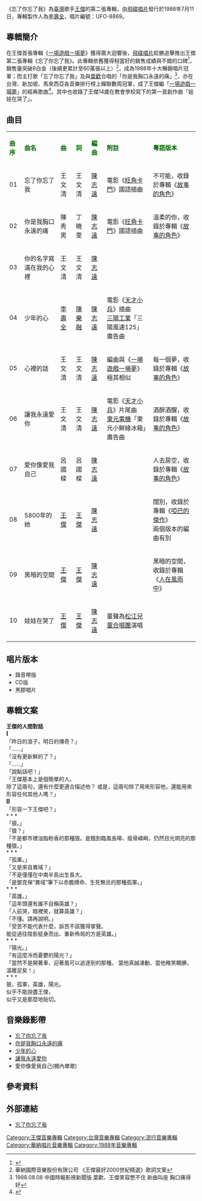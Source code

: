 {{Infobox album <!-- See Wikipedia:WikiProject_Albums -->
| name       = 忘了你忘了我
| type       = [[專輯|專輯]]
| artist     = [[王傑_(歌手)|王傑]]
| cover      = Dave_wangCD_02.jpg
<!-- 未知參數 | background = orange -->
| released   = 1988年7月11日
| recorded   = 1988年3月-6月
| genre      = [[國語流行音樂|國語流行音樂]]
| label      = [[飛碟唱片|飛碟唱片]]
<!-- 未知參數 | number     = UFO-8869 -->
| producer   = [[李壽全|李壽全]]
| prev_title = [[一場遊戲一場夢|一場遊戲一場夢]]
| prev_year  = 1987 <!-- 12月19日 -->
| next_title = [[是否我真的一無所有|是否我真的一無所有]]
| next_year  = 1989 <!-- 1月18日 -->
}}
《忘了你忘了我》為[[臺灣|臺灣]]歌手[[王傑_(歌手)|王傑]]的第二張專輯，由[[飛碟唱片|飛碟唱片]]發行於1988年7月11日，專輯製作人為[[李壽全|李壽全]]，唱片編號：UFO-8869。

==專輯簡介==
在王傑首張專輯《[[一場遊戲一場夢|一場遊戲一場夢]]》獲得廣大迴響後，[[飛碟唱片|飛碟唱片]]趁勝追擊推出王傑第二張專輯《忘了你忘了我》。此專輯依舊獲得相當好的銷售成績與不錯的口碑<ref>{{Cite web |url=http://www.xn--uis47lktav3p948a.tw/2008/ppgm/pgminfo.php?pid=9689&cid=49&bgcol= |title=城市廣播網 我的歌謠聯絡簿 王傑 |access-date=2013-10-13 |archive-date=2016-03-05 |archive-url=https://web.archive.org/web/20160305032436/http://www.xn--uis47lktav3p948a.tw/2008/ppgm/pgminfo.php?pid=9689&cid=49&bgcol= |dead-url=yes }}</ref>，銷售量突破8白金（後續更累計至60萬張以上）<ref>華納國際音樂股份有限公司 《王傑最好2000世紀精選》歌詞文案</ref>，成為1988年十大暢銷唱片冠軍；而主打歌「忘了你忘了我」及與[[葉歡|葉歡]]合唱的「你是我胸口永遠的痛」<ref>1988.08.08 中國時報影視新聞版 葉歡、王傑笑容憋不住 新曲叫座 胸口痛得好</ref>，亦在台灣、新加坡、馬來西亞各音樂排行榜上蟬聯數周冠軍，成了王傑繼「[[一場遊戲一場夢|一場遊戲一場夢]]」的經典歌曲<ref>{{Cite web |url=http://www.xn--uis47lktav3p948a.tw/2008/ppgm/pgminfo.php?pid=3220&cid=1&bgcol=&PHPSESSID=9a05e5bbec2889eb31d20826f4eeb0a1 |title=城市廣播網 經典音樂盒 王傑  |access-date=2013-10-13 |archive-date=2016-03-05 |archive-url=https://web.archive.org/web/20160305034317/http://www.xn--uis47lktav3p948a.tw/2008/ppgm/pgminfo.php?pid=3220&cid=1&bgcol=&PHPSESSID=9a05e5bbec2889eb31d20826f4eeb0a1 |dead-url=yes }}</ref>。其中也收錄了王傑14歲在教會學校寫下的第一首創作曲「娃娃在哭了」。

==曲目==
{| class="wikitable"
|-
| <font color=darkgreen>'''曲序'''</font> || <font color=darkgreen>'''曲名'''</font> || <font color=darkgreen>'''曲'''</font> || <font color=green>'''詞'''</font> || <font color=darkgreen>'''編曲'''</font> || <font color=darkgreen>'''附註'''</font> || <font color=darkgreen>'''粵語版本'''</font>
|-
| 01 || 忘了你忘了我 || 王文清 || 王文清 || [[陳志遠|陳志遠]] || 電影《[[旺角卡門|旺角卡門]]》國語插曲||不可能，收錄於專輯《[[故事的角色|故事的角色]]》
|-
| 02 || 你是我胸口永遠的痛 || 陳秀男|| 丁曉雯|| [[陳志遠|陳志遠]] || 電影《[[旺角卡門|旺角卡門]]》國語插曲||溫柔的你，收錄於專輯《[[故事的角色|故事的角色]]》
|-
| 03 || 你的名字寫滿在我的心裡 || 王文清 || 王文清 || [[陳志遠|陳志遠]] || ||
|-
| 04 || 少年的心 || [[李壽全|李壽全]]|| [[陳樂融|陳樂融]] || [[陳志遠|陳志遠]] || 電影《[[天才小兵|天才小兵]]》插曲<br/>[[三陽工業|三陽工業]]「三陽風速125」廣告曲||
|-
| 05 || 心裡的話 || 王文清 || 王文清 || [[陳志遠|陳志遠]] || 編曲與《[[一場遊戲一場夢|一場遊戲一場夢]]》極其相似 ||每一個夢，收錄於專輯《[[故事的角色|故事的角色]]》
|-
| 06 || 讓我永遠愛你 || 王文清 || 王文清 ||[[陳志遠|陳志遠]]  || 電影《[[天才小兵|天才小兵]]》片尾曲<br/>[[東元電機|東元電機]]「東元小鮮綠冰箱」廣告曲||酒醉酒醒，收錄於專輯《[[故事的角色|故事的角色]]》
|-
| 07 ||  愛你像愛我自己 ||呂國樑 || 呂國樑|| [[陳志遠|陳志遠]] || ||人去房空，收錄於專輯《[[故事的角色|故事的角色]]》
|-
| 08 ||  5800年的她 || [[王傑_(歌手)|王傑]] || [[王傑_(歌手)|王傑]] || [[陳志遠|陳志遠]] || || 闊別，收錄於專輯《[[啞巴的傑作|啞巴的傑作]]》<br>兩個版本的編曲有別
|-
| 09 || 黑暗的空間 || [[王傑_(歌手)|王傑]] || [[王傑_(歌手)|王傑]] || [[陳志遠|陳志遠]] || ||黑暗的空間，收錄於專輯《[[人在風雨中|人在風雨中]]》
|-
| 10 || 娃娃在哭了 || [[王傑_(歌手)|王傑]] || [[王傑_(歌手)|王傑]] ||  [[陳志遠|陳志遠]] || 童聲為[[松江兒童合唱團|松江兒童合唱團]]演唱||
|}

== 唱片版本 ==
* 錄音帶版
* CD版
* 黑膠唱片
==專輯文案==
{{hideH|專輯文案}}

'''王傑的人間對話'''<br>
'''<big>Ⅰ</big>'''<br>
「昨日的浪子，明日的傳奇？」<br>
「......」<br>
「沒有更新鮮的了？」<br>
「......」<br>
「說點話吧！」<br>
「王傑基本上是個簡單的人。<br>
除了這兩句，還有什麼更適合描述他？
或是，這兩句除了用來形容他，還能用來形容任何其他人嗎？」<br>

'''<big>Ⅱ</big>'''<br>
「形容一下王傑吧？」
<br>* * *<br>
「狼。」<br>
「狼？」<br>
「不是都市裡油脂粉香的那種狼。是餓到臨風長嗥、瘦骨嶙峋，仍然目光炯亮的那種狼。」
<br>* * *<br>
「孤軍。」<br>
「又是來自異域？」<br>
「不是僅僅在中南半島出生長大。<br>
「是鄧克保“異域”筆下以赤膽搏命、生死無忌的那種孤軍。」
<br>* * *<br>
「英雄。」<br>
「這年頭還有誰不自稱英雄？」<br>
「人前哭，暗裡笑，就算英雄？」<br>
「不懂。請再說明。」<br>
「受苦不能代表什麼，訴苦不該獲得掌聲。<br>
能從過往陰影挺身而出、重新佈局的方是英雄。」
<br>* * *<br>
「陽光。」<br>
「有這麼冷而憂鬱的陽光？」<br>
「當然不是開著車、迎著風可以追逐到的那種。
當他真誠湧動、當他稚笑靦腆，溫暖足矣！」
<br>* * *<br>
狼，孤軍，英雄，陽光。<br>
似乎不能說盡王傑，<br>
似乎又是那麼地貼切。

{{hideF}}
== 音樂錄影帶 ==
* [https://www.youtube.com/watch?v=y5bUCGzw6tY&index=5&list=PLvVNZSE0M_YdWuxQLUGgz0odQ1MhH5v_L 忘了你忘了我] {{Wayback|url=https://www.youtube.com/watch?v=y5bUCGzw6tY&index=5&list=PLvVNZSE0M_YdWuxQLUGgz0odQ1MhH5v_L |date=20210412063430 }}
* [https://www.youtube.com/watch?v=hzWJHOvB_R4&list=PLvVNZSE0M_YdWuxQLUGgz0odQ1MhH5v_L&index=4 你是我胸口永遠的痛] {{Wayback|url=https://www.youtube.com/watch?v=hzWJHOvB_R4&list=PLvVNZSE0M_YdWuxQLUGgz0odQ1MhH5v_L&index=4 |date=20210412063435 }}
* [https://www.youtube.com/watch?v=P_q6hGyq49s&index=7&list=PLvVNZSE0M_YdWuxQLUGgz0odQ1MhH5v_L 少年的心] {{Wayback|url=https://www.youtube.com/watch?v=P_q6hGyq49s&index=7&list=PLvVNZSE0M_YdWuxQLUGgz0odQ1MhH5v_L |date=20210412063440 }}
* [https://www.youtube.com/watch?v=waQl9LgKEbY&index=5&list=PLvVNZSE0M_YdWuxQLUGgz0odQ1MhH5v_L 讓我永遠愛你] {{Wayback|url=https://www.youtube.com/watch?v=waQl9LgKEbY&index=5&list=PLvVNZSE0M_YdWuxQLUGgz0odQ1MhH5v_L |date=20210412063524 }}
* 愛你像愛我自己(棚內單歌)

==參考資料==
{{reflist}}
==外部連結==
*[http://tw.music.yahoo.net/album/kbSu9smMqNHkUXj0F9PP008l-index.html 忘了你忘了我] {{Wayback|url=http://tw.music.yahoo.net/album/kbSu9smMqNHkUXj0F9PP008l-index.html |date=20130610080935 }}

{{王傑 (歌手)}}

[[Category:王傑音樂專輯|Category:王傑音樂專輯]]
[[Category:台灣音樂專輯|Category:台灣音樂專輯]]
[[Category:流行音樂專輯|Category:流行音樂專輯]]
[[Category:華納唱片音樂專輯|Category:華納唱片音樂專輯]]
[[Category:1988年音樂專輯|Category:1988年音樂專輯]]